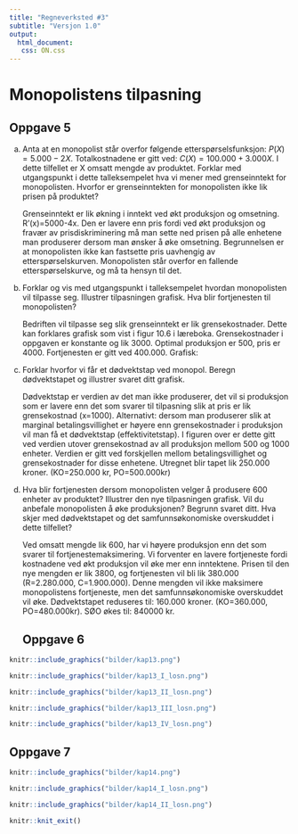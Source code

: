 ```yaml
---
title: "Regneverksted #3"
subtitle: "Versjon 1.0"
output:
  html_document:
   css: ON.css
---
```


# Monopolistens tilpasning
## Oppgave 5
(a) Anta at en monopolist står overfor følgende etterspørselsfunksjon: $P(X)=5.000-2X$. Totalkostnadene er gitt ved: $C(X)=100.000+3.000X$. I dette tilfellet er X omsatt mengde av produktet.
Forklar med utgangspunkt i dette talleksempelet hva vi mener med grenseinntekt for monopolisten. Hvorfor er grenseinntekten for monopolisten ikke lik prisen på produktet?
<div class="sol">
Grenseinntekt er lik økning i inntekt ved økt produksjon og omsetning. R’(x)=5000-4x. Den er lavere enn pris fordi ved økt produksjon og fravær av prisdiskriminering må man sette ned prisen på alle enhetene man produserer dersom man ønsker å øke omsetning. Begrunnelsen er at monopolisten ikke kan fastsette pris uavhengig av etterspørselskurven. Monopolisten står overfor en fallende etterspørselskurve, og må ta hensyn til det. 
</div>
(b) Forklar og vis med utgangspunkt i talleksempelet hvordan monopolisten vil tilpasse seg. Illustrer tilpasningen grafisk. Hva blir fortjenesten til monopolisten?
<div class="sol">
Bedriften vil tilpasse seg slik grenseinntekt er lik grensekostnader. Dette kan forklares grafisk som vist i figur 10.6 i læreboka. Grensekostnader i oppgaven er konstante og lik 3000. Optimal produksjon er 500, pris er 4000. Fortjenesten er gitt ved 400.000. Grafisk: 
</div>
(c) Forklar hvorfor vi får et dødvektstap ved monopol. Beregn dødvektstapet og illustrer svaret ditt grafisk.
<div class="sol">
Dødvektstap er verdien av det man ikke produserer, det vil si produksjon som er lavere enn det som svarer til tilpasning slik at pris er lik grensekostnad (x=1000). Alternativt: dersom man produserer slik at marginal betalingsvillighet er høyere enn grensekostnader i produksjon vil man få et dødvektstap (effektivitetstap). I figuren over er dette gitt ved verdien utover grensekostnad av all produksjon mellom 500 og 1000 enheter. Verdien er gitt ved forskjellen mellom betalingsvillighet og grensekostnader for disse enhetene. Utregnet blir tapet lik 250.000 kroner. (KO=250.000 kr, PO=500.000kr)
</div>
(d) Hva blir fortjenesten dersom monopolisten velger å produsere 600 enheter av produktet? Illustrer den nye tilpasningen grafisk. Vil du anbefale monopolisten å øke produksjonen? Begrunn svaret ditt. Hva skjer med dødvektstapet og det samfunnsøkonomiske overskuddet i dette tilfellet?
<div class="sol">
Ved omsatt mengde lik 600, har vi høyere produksjon enn det som svarer til fortjenestemaksimering. Vi forventer en lavere fortjeneste fordi kostnadene ved økt produksjon vil øke mer enn inntektene. Prisen til den nye mengden er lik 3800, og fortjenesten vil bli lik 380.000 (R=2.280.000, C=1.900.000). Denne mengden vil ikke maksimere monopolistens fortjeneste, men det samfunnsøkonomiske overskuddet vil øke. Dødvektstapet reduseres til: 160.000 kroner. (KO=360.000, PO=480.000kr). SØO økes til: 840000 kr. 
</div>
## Oppgave 6

```r
knitr::include_graphics("bilder/kap13.png")
```
```r
knitr::include_graphics("bilder/kap13_I_losn.png")
```
```r
knitr::include_graphics("bilder/kap13_II_losn.png")
```
```r
knitr::include_graphics("bilder/kap13_III_losn.png")
```
```r
knitr::include_graphics("bilder/kap13_IV_losn.png")
```

## Oppgave 7
```r
knitr::include_graphics("bilder/kap14.png")
```
```r
knitr::include_graphics("bilder/kap14_I_losn.png")
```
```r
knitr::include_graphics("bilder/kap14_II_losn.png")
```

```r
knitr::knit_exit()
```

